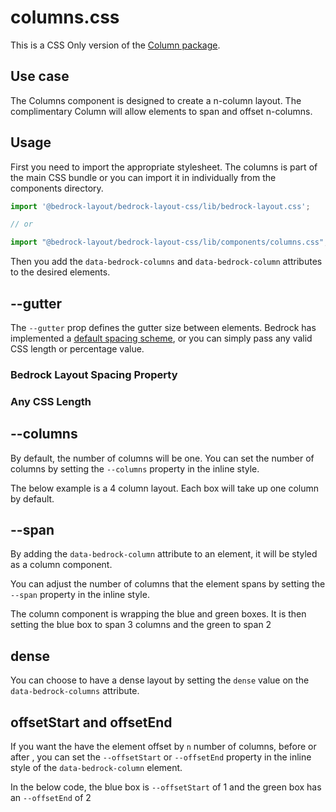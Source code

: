 

<Meta title="CSS Only/components/columns.css" />

# columns.css

This is a CSS Only version of the [Column package](/?path=/docs/components-columns--api).

## Use case

The Columns component is designed to create a n-column layout. The complimentary Column will allow elements to span and offset n-columns.

## Usage

First you need to import the appropriate stylesheet. The columns is part of the main CSS bundle or you can import it in individually from the components directory.

```javascript
import '@bedrock-layout/bedrock-layout-css/lib/bedrock-layout.css';

// or

import "@bedrock-layout/bedrock-layout-css/lib/components/columns.css";
```

Then you add the `data-bedrock-columns` and `data-bedrock-column` attributes to the desired elements.

## --gutter

The `--gutter` prop defines the gutter size between elements. Bedrock has implemented a [default spacing scheme](css-only-components-spacing-properties-css--page), or you can simply pass any valid CSS length or percentage value.

<Canvas withToolbar withSource="open">
  <Story name="--gutter">
    <h3>Bedrock Layout Spacing Property</h3>
    <div
      data-bedrock-columns
      style={{ "--gutter": "var(--space-md)", "--columns": 4 }}
    >
      <Box />
      <Box />
      <Box />
      <Box />
      <Box />
      <Box />
      <Box />
    </div>
    <h3>Any CSS Length</h3>
    <div data-bedrock-columns style={{ "--gutter": "2rem", "--columns": 4 }}>
      <Box />
      <Box />
      <Box />
      <Box />
      <Box />
      <Box />
      <Box />
    </div>
  </Story>
</Canvas>

## --columns

By default, the number of columns will be one. You can set the number of columns by setting the `--columns` property in the inline style.

The below example is a 4 column layout. Each box will take up one column by default.

<Canvas withToolbar withSource="open">
  <Story name="--columns">
    <div
      data-bedrock-columns
      style={{ "--gutter": "var(--space-md)", "--columns": 4 }}
    >
      <Box />
      <Box />
      <Box />
      <Box />
      <Box />
      <Box />
      <Box />
    </div>
  </Story>
</Canvas>

## --span

By adding the `data-bedrock-column` attribute to an element, it will be styled as a column component.

You can adjust the number of columns that the element spans by setting the `--span` property in the inline style.

The column component is wrapping the blue and green boxes. It is then setting the blue box to span 3 columns and the green to span 2

<Canvas withToolbar withSource="open">
  <Story name="--span">
    <div data-bedrock-columns style={{ "--gutter": "1rem", "--columns": 4 }}>
      <Box />
      <Box />
      <div data-bedrock-column style={{ "--span": 3 }}>
        <Box style={{ background: "blue" }} />
      </div>
      <div data-bedrock-column style={{ "--span": 2 }}>
        <Box style={{ background: "green" }} />
      </div>
      <Box />
      <Box />
      <Box />
    </div>
  </Story>
</Canvas>

## dense

You can choose to have a dense layout by setting the `dense` value on the `data-bedrock-columns` attribute.

<Canvas withToolbar withSource="open">
  <Story name="dense">
    <div
      data-bedrock-columns="dense"
      style={{ "--gutter": "1rem", "--columns": 4 }}
    >
      <Box />
      <Box />
      <div data-bedrock-column style={{ "--span": 3 }}>
        <Box style={{ background: "blue" }} />
      </div>
      <div data-bedrock-column style={{ "--span": 2 }}>
        <Box style={{ background: "green" }} />
      </div>
      <Box />
      <Box />
      <Box />
    </div>
  </Story>
</Canvas>

## offsetStart and offsetEnd

If you want the have the element offset by `n` number of columns, before or after , you can set the `--offsetStart` or `--offsetEnd` property in the inline style of the `data-bedrock-column` element.

In the below code, the blue box is `--offsetStart` of 1 and the green box has an `--offsetEnd` of 2

<Canvas withToolbar withSource="open">
  <Story name="offsetStart and offsetEnd">
    <div data-bedrock-columns style={{ "--gutter": "1rem", "--columns": 4 }}>
      <Box />
      <Box />
      <div data-bedrock-column style={{ "--offsetStart": 1 }}>
        <Box style={{ background: "blue" }} />
      </div>
      <div data-bedrock-column style={{ "--offsetEnd": 2 }}>
        <Box style={{ background: "green" }} />
      </div>
      <Box />
      <Box />
      <Box />
    </div>
  </Story>
</Canvas>
